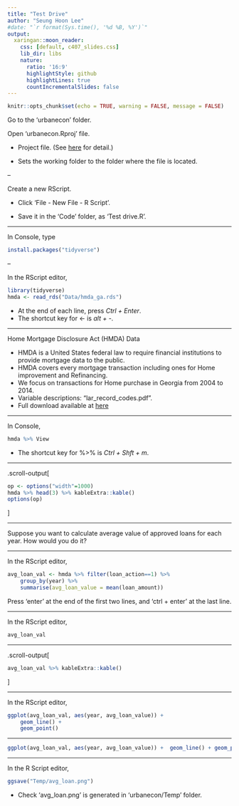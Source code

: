 ```yaml
---
title: "Test Drive"
author: "Seung Hoon Lee"
#date: "`r format(Sys.time(), '%d %B, %Y')`"
output:
  xaringan::moon_reader:
    css: [default, c407_slides.css]
    lib_dir: libs
    nature:
      ratio: '16:9'
      highlightStyle: github
      highlightLines: true
      countIncrementalSlides: false
---
```


```r
knitr::opts_chunk$set(echo = TRUE, warning = FALSE, message = FALSE)
```

Go to the 'urbanecon' folder.

Open 'urbanecon.Rproj' file.

- Project file. (See [here](https://r4ds.had.co.nz/workflow-projects.html#rstudio-projects) for detail.)

- Sets the working folder to the folder where the file is located.

--

Create a new RScript.

- Click 'File - New File - R Script'.

- Save it in the 'Code' folder, as 'Test drive.R'.

---

In Console, type

```r
install.packages("tidyverse")
```

--

In the RScript editor, 

```r
library(tidyverse)
hmda <- read_rds("Data/hmda_ga.rds")
```

- At the end of each line, press *Ctrl + Enter*.
- The shortcut key for <- is *alt + -*.


---

Home Mortgage Disclosure Act (HMDA) Data

- HMDA is a United States federal law to require financial institutions to provide mortgage data to the public. 
- HMDA covers every mortgage transaction including ones for Home improvement and Refinancing. 
- We focus on transactions for Home purchase in Georgia from 2004 to 2014.
- Variable descriptions: "lar_record_codes.pdf".
- Full download available at [here](https://www.consumerfinance.gov/data-research/hmda/)

---

In Console,
```r
hmda %>% View
```

- The shortcut key for %>% is *Ctrl + Shft + m*.

---

.scroll-output[
```r
op <- options("width"=1000)
hmda %>% head(3) %>% kableExtra::kable()
options(op)
```
]

---

Suppose you want to calculate average value of approved loans for each year. How would you do it?

---

In the RScript editor, 
```r
avg_loan_val <- hmda %>% filter(loan_action==1) %>% 
	group_by(year) %>% 
	summarise(avg_loan_value = mean(loan_amount))
```

Press 'enter' at the end of the first two lines, and 'ctrl + enter' at the last line.

---

In the RScript editor, 
```r
avg_loan_val
```

---

.scroll-output[
```r
avg_loan_val %>% kableExtra::kable()
```
]

---

In the RScript editor, 
```r
ggplot(avg_loan_val, aes(year, avg_loan_value)) + 
	geom_line() + 
	geom_point() 
```

---

```r
ggplot(avg_loan_val, aes(year, avg_loan_value)) +  geom_line() + geom_point()
```

---

In the R Script editor,
```r
ggsave("Temp/avg_loan.png")
```

- Check 'avg_loan.png' is generated in 'urbanecon/Temp' folder.